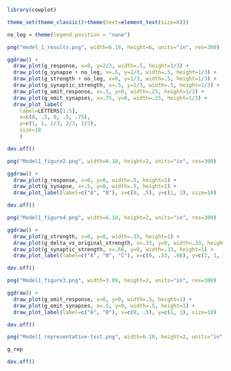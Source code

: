 ```r
library(cowplot)

theme_set(theme_classic()+theme(text=element_text(size=8)))

no_leg = theme(legend.position = "none")

png("model_1_results.png", width=6.18, height=6, units="in", res=300)

ggdraw() +
  draw_plot(g_response, x=0, y=2/3, width=.5, height=1/3) +
  draw_plot(g_synapse + no_leg, x=.5, y=2/3, width=.5, height=1/3) +
  draw_plot(g_strength + no_leg, x=0, y=1/3, width=.5, height=1/3) +
  draw_plot(g_synaptic_strength, x=.5, y=1/3, width=.5, height=1/3) +
  draw_plot(g_omit_response, x=.5, y=0, width=.25, height=1/3) +
  draw_plot(g_omit_synapses, x=.75, y=0, width=.25, height=1/3) +
  draw_plot_label(
    label=LETTERS[1:5], 
    x=c(0, .5, 0, .5, .75), 
    y=c(1, 1, 2/3, 2/3, 1/3), 
    size=10
    )

dev.off()
```

```r
png("Model1_figure2.png", width=6.18, height=2, units="in", res=300)

ggdraw() +
  draw_plot(g_response, x=0, y=0, width=.5, height=1) +
  draw_plot(g_synapse, x=.5, y=0, width=.5, height=1) +
  draw_plot_label(label=c("A", "B"), x=c(0, .5), y=c(1, 1), size=10)

dev.off()
```

```r
png("Model1_figure4.png", width=6.18, height=2, units="in", res=300)

ggdraw() +
  draw_plot(g_strength, x=0, y=0, width=.33, height=1) +
  draw_plot(g_delta_vs_original_strength, x=.33, y=0, width=.33, height=1) +
  draw_plot(g_synaptic_strength, x=.66, y=0, width=.33, height=1) +
  draw_plot_label(label=c("A", "B", "C"), x=c(0, .33, .66), y=c(1, 1, 1), size=10)

dev.off()
```

```r
png("Model1_figure3.png", width=3.09, height=2, units="in", res=300)

ggdraw() +
  draw_plot(g_omit_response, x=0, y=0, width=.5, height=1) +
  draw_plot(g_omit_synapses, x=.5, y=0, width=.5, height=1) +
  draw_plot_label(label=c("A", "B"), x=c(0, .5), y=c(1, 1), size=10)

dev.off()
```

```r
png("Model1_representative-test.png", width=6.18, height=2, units="in", res=300)

g_rep

dev.off()
```